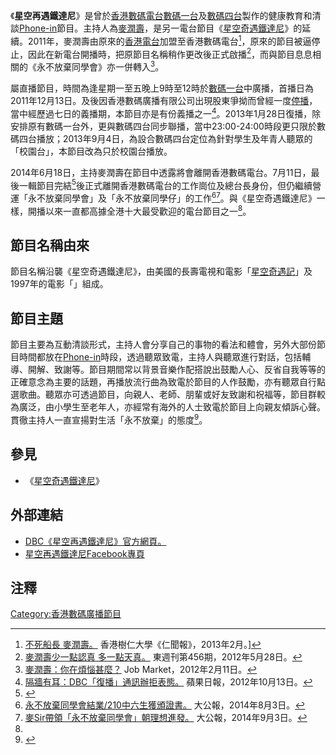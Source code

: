 {{電台節目信息框
|show_name          = 星空再遇鐵達尼
|image              = 
|imagesize          = 
|caption            = 
|slogan             = 
|other_names        = 
|format             = 
|runtime            = 180分鐘（連廣告、新聞報導）
|country            = {{HKG}}
|language           = [[粵語|粵語]]
|home_station       = [[香港數碼電台|香港數碼電台]][[數碼四台|數碼四台]]
|syndicates         = 
|television         = 
|presenter          = [[麥潤壽|麥潤壽]]
|starring           = 
|announcer          = 
|creator            = 
|writer             = 
|director           = 
|senior_editor      = 
|editor             = 
|producer           = 
|exec_producer      = 
|narrated           = 
|rec_location       = [[香港數碼電台|香港數碼電台]]
|first_aired        = 2011年12月13日
|last_aired         = 2014年7月11日
|time_from          = 星期一至五晚上9時
|time_to            = 12時
|time_from_2        = 
|time_to_2          = 
|time_from_3        = 
|time_to_3          = 
|repeat_date_start  = 
|repeat_date_last   = 
|repeat_time_from_1 = 
|repeat_time_to_1   = 
|repeat_time_from_2 = 
|repeat_time_to_2   = 
|repeat_time_from_3 = 
|repeat_time_to_3   = 
|num_series         = 
|num_episodes       = 
|audio_format       = [[立體聲|立體聲]]
|opentheme          = 
|othertheme         = 
|endtheme           = 
|website            = [http://www.facebook.com/dbctitanic 星空再遇鐵達尼]
|podcast            = 
}}
《'''星空再遇鐵達尼'''》是曾於[[香港數碼電台|香港數碼電台]][[數碼一台|數碼一台]]及[[數碼四台|數碼四台]]製作的健康教育和清談[[Phone-in|Phone-in]]節目。主持人為[[麥潤壽|麥潤壽]]，是另一電台節目《[[星空奇遇鐵達尼|星空奇遇鐵達尼]]》的延續。2011年，麥潤壽由原來的[[香港電台|香港電台]]加盟至香港數碼電台<ref>[http://jmc.hksyu.edu/ourvoice/?p=512 不死船長 麥潤壽。] {{Wayback|url=http://jmc.hksyu.edu/ourvoice/?p=512 |date=20190518070603 }}香港樹仁大學《仁聞報》，2013年2月。]</ref>，原來的節目被逼停止，因此在新電台開播時，把原節目名稱稍作更改後正式啟播<ref>[http://eastweek.my-magazine.me/index.php?aid=19875 麥潤壽少一點認真 多一點天真。] {{Wayback|url=http://eastweek.my-magazine.me/index.php?aid=19875 |date=20150703222809 }}東週刊第456期，2012年5月28日。</ref>，而與節目息息相關的《永不放棄同學會》亦一併轉入<ref>[http://www.jobmarket.com.hk/Resources/industry_trend_details.jsp?article_id=5114 麥潤壽：你在煩惱甚麼？] {{Wayback|url=http://www.jobmarket.com.hk/Resources/industry_trend_details.jsp?article_id=5114 |date=20160304093729 }}Job Market，2012年2月11日。</ref>。

屬直播節目，時間為逢星期一至五晚上9時至12時於[[數碼一台|數碼一台]]中廣播，首播日為2011年12月13日。及後因香港數碼廣播有限公司出現股東爭拗而曾經一度[[香港數碼廣播停播風波|停播]]，當中經歷過七日的義播期，本節目亦是有份義播之一<ref>[http://hk.apple.nextmedia.com/news/art/20121013/18039339 隔牆有耳：DBC「復播」通訊辦拒表態。] {{Wayback|url=http://hk.apple.nextmedia.com/news/art/20121013/18039339 |date=20160917075829 }}蘋果日報，2012年10月13日。</ref>。2013年1月28日復播，除安排原有數碼一台外，更與數碼四台同步聯播，當中23:00-24:00時段更只限於數碼四台播放；2013年9月4日，為設合數碼四台定位為針對學生及年青人聽眾的「校園台」，本節目改為只於校園台播放。

2014年6月18日，主持麥潤壽在節目中透露將會離開香港數碼電台。7月11日，最後一輯節目完結<ref>{{Cite web |url=http://www.dbc.hk/radio4/programme/Id/2 |title=官方網頁。 |access-date=2014-12-16 |archive-date=2016-08-11 |archive-url=https://web.archive.org/web/20160811201849/http://www.dbc.hk/radio4/programme/Id/2 |dead-url=no }}</ref>後正式離開香港數碼電台的工作崗位及總台長身份，但仍繼續營運「永不放棄同學會」及「永不放棄同學仔」的工作<ref>[http://news.takungpao.com.hk/paper/q/2014/0803/2647132.html 永不放棄同學會結業/210中六生獲頒證書。] {{Wayback|url=http://news.takungpao.com.hk/paper/q/2014/0803/2647132.html |date=20160304105927 }}大公報，2014年8月3日。</ref><ref>[http://paper.wenweipo.com/2014/09/03/OT1409030024.htm 麥Sir帶領「永不放棄同學會」朝理想進發。] {{Wayback|url=http://paper.wenweipo.com/2014/09/03/OT1409030024.htm |date=20160304070832 }}大公報，2014年9月3日。</ref>。與《星空奇遇鐵達尼》一樣，開播以來一直都高據全港十大最受歡迎的電台節目之一<ref name="bu"/>。

==節目名稱由來==
節目名稱沿襲《星空奇遇鐵達尼》，由美國的長壽電視和電影「[[星空奇遇記|星空奇遇記]]」及1997年的電影「{{nowrap|[[泰坦尼克号_(1997年电影)|-{zh-hans:泰坦尼克号;zh-hk:鐵達尼號;zh-tw:鐵達尼號;}-]]}}」組成。

==節目主題==
節目主要為互動清談形式，主持人會分享自己的事物的看法和體會，另外大部份節目時間都放在[[Phone-in|Phone-in]]時段，透過聽眾致電，主持人與聽眾進行對話，包括輔導、開解、致謝等。節目期間常以背景音樂作配搭說出鼓勵人心、反省自我等等的正確意念為主要的話題，再播放流行曲為致電於節目的人作鼓勵，亦有聽眾自行點選歌曲。聽眾亦可透過節目，向親人、老師、朋輩或好友致謝和祝福等，節目群較為廣泛，由小學生至老年人，亦經常有海外的人士致電於節目上向親友傾訴心聲。貫徹主持人一直宣揚對生活「永不放棄」的態度<ref name="bu">{{Cite web |url=http://thebuddypost.hkbu.edu.hk/web/apr12/chi/people.html |title=人物廣角鏡，香港浸會大學校友事務處，2012年4月。 |access-date=2014-12-16 |archive-date=2016-03-04 |archive-url=https://web.archive.org/web/20160304122657/http://thebuddypost.hkbu.edu.hk/web/apr12/chi/people.html |dead-url=no }}</ref>。

==參見==
*《[[星空奇遇鐵達尼|星空奇遇鐵達尼]]》

==外部連結==
*[http://www.dbc.hk/radio4/programme/Id/2 DBC《星空再遇鐵達尼》官方網頁。] {{Wayback|url=http://www.dbc.hk/radio4/programme/Id/2 |date=20160811201849 }}
*[http://www.facebook.com/dbctitanic 星空再遇鐵達尼Facebook專頁]

==注釋==
{{reflist}}

{{start box}}
{{Prog-before|校園巡禮（重播時段）}}
{{s-title|[[數碼四台|數碼四台]]|星期一至星期五[[晚上|晚上]]9時至[[凌晨|凌晨]]12時}}
{{Prog-after|[[通宵音樂|通宵音樂]]}}
{{end box}}

[[Category:香港數碼廣播節目|Category:香港數碼廣播節目]]